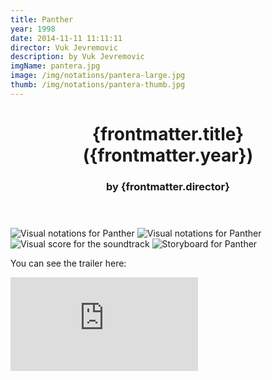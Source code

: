 ```yaml
---
title: Panther
year: 1998
date: 2014-11-11 11:11:11
director: Vuk Jevremovic
description: by Vuk Jevremovic
imgName: pantera.jpg
image: /img/notations/pantera-large.jpg
thumb: /img/notations/pantera-thumb.jpg
---
```



<Plantilla title={frontmatter.title} slug='a-chairy-tale' director={frontmatter.director} year={frontmatter.year} videos={frontmatter.videos} poster={frontmatter.poster}>
<main class="with-nav single-notations regular-view">
<header>
  <h1 class="film-title">{frontmatter.title} ({frontmatter.year})</h1>
  <h3 class="film-director">by {frontmatter.director}</h3>
</header>

<Image src={estructura} alt="Visual notations for Panther" />
<Image src={estructura2} alt="Visual notations for Panther" />
<Image src={sonido} alt="Visual score for the soundtrack" />
<Image src={story} alt="Storyboard for Panther" />

You can see the trailer here:

<iframe
  src="https://www.youtube.com/embed/dSUq1-m9IOI?si=Uazw3TWp9aCG1VAC"
  title="YouTube video player"
  frameborder="0"
  allow="accelerometer; autoplay; clipboard-write; encrypted-media; gyroscope; picture-in-picture; web-share"
  referrerpolicy="strict-origin-when-cross-origin"
  allowfullscreen
></iframe>

</main>
</Plantilla>
